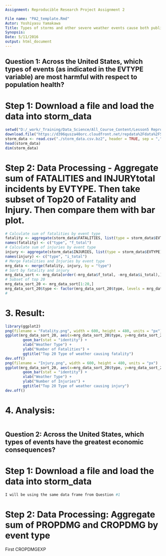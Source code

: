 ---
Assignment: Reproducible Research Project Assignment 2

File name: "PA2_template.Rmd"
Autor: Yoshiyasu Yamakawa
Title: Types of storms and other severe weather events cause both public health and economic problems for communities/municipalities. The data is from NOAA storm database. 
Synopsis: 
Date: 5/11/2016
output: html_document
---

## Question 1: Across the United States, which types of events (as indicated in the EVTYPE variable) are most harmful with respect to population health?

# Step 1: Download a file and load the data into storm_data  

```{r echo=TRUE, cache=TRUE}
setwd("D:/_work/_Training/Data_Science/All_Course_Content/Lesson5 Reproducible Research/Projects/Assignment_2")
download.file("https://d396qusza40orc.cloudfront.net/repdata%2Fdata%2FStormData.csv.bz2", "storm_data.csv.bz2")
storm_data <- read.csv("./storm_data.csv.bz2", header = TRUE, sep = ",", quote = "\"")
head(storm_data)
dim(storm_data)
```

# Step 2: Data Processing - Aggregate sum of FATALITIES and INJURYtotal incidents by EVTYPE. Then take subset of Top20 of Fatality and Injury.  Then compare them with bar plot. 

```{r echo=TRUE}
# Calculate sum of fatalities by event type
fatality <- aggregate(storm_data$FATALITIES, list(type = storm_data$EVTYPE), sum, na.rm=TRUE)
names(fatality) <- c("type", "f_total")
# Calculate sum of injuries by event type
injury <- aggregate(storm_data$INJURIES, list(type = storm_data$EVTYPE), sum, na.r, = TRUE)
names(injury) <- c("type", "i_total")
# Merge Fatalities and Injuries by event type
mrg_data <- merge(fatality, injury, by = "type")
# Sort by fatality and injury
mrg_data_sort <- mrg_data[order(-mrg_data$f_total, -mrg_data$i_total),]
# Subset of top 20
mrg_data_sort_20 <- mrg_data_sort[1:20,]
mrg_data_sort_20$type <- factor(mrg_data_sort_20$type, levels = mrg_data_sort_20$type)
#

```

# 3. Result: 

```{r echo=TRUE}
library(ggplot2)
png(filename = "Fatality.png", width = 600, height = 480, units = "px")
ggplot(mrg_data_sort_20, aes(x=mrg_data_sort_20$type, y=mrg_data_sort_20$f_total, fill=mrg_data_sort_20$type)) + 
        geom_bar(stat = "identity") +
        xlab("Weather Type") +
        ylab("Number of Fatalities") +
        ggtitle("Top 20 Type of weather causing fatality")
dev.off()
png(filename = "Injury.png", width = 600, height = 480, units = "px")
ggplot(mrg_data_sort_20, aes(x=mrg_data_sort_20$type, y=mrg_data_sort_20$i_total, fill=mrg_data_sort_20$type)) + 
        geom_bar(stat = "identity") +
        xlab("Weather Type") +
        ylab("Number of Injuries") +
        ggtitle("Top 20 Type of weather causing injury")
dev.off()
```

# 4.  Analysis:
```

```

## Question 2: Across the United States, which types of events have the greatest economic consequences?

# Step 1: Download a file and load the data into storm_data  
```{r}
I will be using the same data frame from Question #1
```

# Step 2: Data Processing: Aggregate sum of PROPDMG and CROPDMG by event type
First
CROPDMGEXP 

```{r echo=TRUE}

```